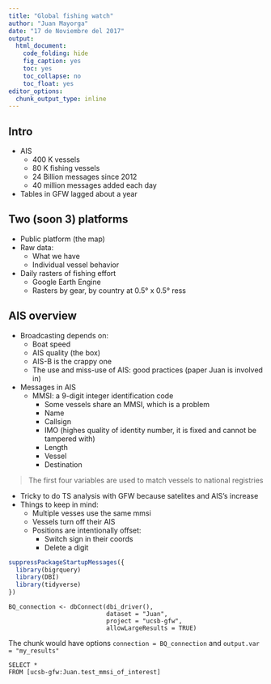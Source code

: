 ```yaml
---
title: "Global fishing watch"
author: "Juan Mayorga"
date: "17 de Noviembre del 2017"
output: 
  html_document:
    code_folding: hide
    fig_caption: yes
    toc: yes
    toc_collapse: no
    toc_float: yes
editor_options: 
  chunk_output_type: inline
---
```


## Intro

- AIS
    - 400 K vessels
    - 80 K fishing vessels
    - 24 Billion messages since 2012
    - 40 million messages added each day

- Tables in GFW lagged about a year

## Two (soon 3) platforms

- Public platform (the map)
- Raw data:
    - What we have
    - Individual vessel behavior
- Daily rasters of fishing effort
    - Google Earth Engine
    - Rasters by gear, by country at 0.5° x 0.5° ress

## AIS overview

- Broadcasting depends on:
    - Boat speed
    - AIS quality (the box)
    - AIS-B is the crappy one
    - The use and miss-use of AIS: good practices (paper Juan is involved in)

- Messages in AIS
    - MMSI: a 9-digit integer identification code
        - Some vessels share an MMSI, which is a problem
        - Name
        - Callsign
        - IMO (highes quality of identity number, it is fixed and cannot be tampered with)
        - Length
        - Vessel
        - Destination
        
> The first four variables are used to match vessels to national registries

- Tricky to do TS analysis with GFW because satelites and AIS's increase
- Things to keep in mind:
    - Multiple vesses use the same mmsi
    - Vessels turn off their AIS
    - Positions are intentionally offset:
        - Switch sign in their coords
        - Delete a digit


```r

suppressPackageStartupMessages({
  library(bigrquery)
  library(DBI)
  library(tidyverse)
})

```


```
BQ_connection <- dbConnect(dbi_driver(),
                           dataset = "Juan",
                           project = "ucsb-gfw",
                           allowLargeResults = TRUE)
```

The chunk would have options `connection = BQ_connection` and `output.var = "my_results"`

```
SELECT *
FROM [ucsb-gfw:Juan.test_mmsi_of_interest]
```










